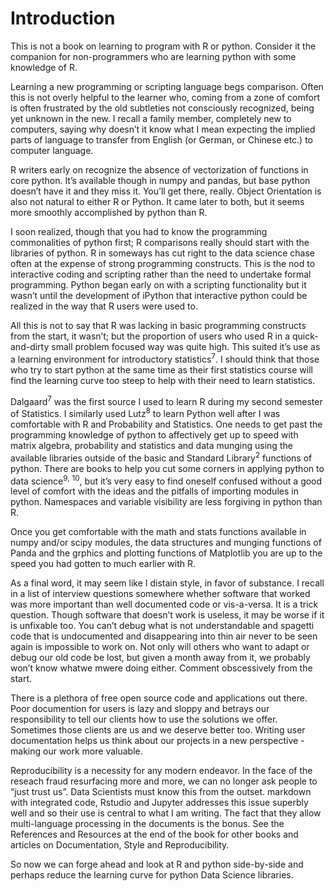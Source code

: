 # Introduction

This is not a book on learning to program with R or python. Consider it the companion for non-programmers who are learning python with some knowledge of R.

Learning a new programming or scripting language begs comparison. Often this is not overly helpful to the learner who, coming from a zone of comfort is often frustrated by the old subtleties not consciously recognized, being yet unknown in the new. I recall a family member, completely new to computers, saying why doesn't it know what I mean expecting the implied parts of language to transfer from English (or German, or Chinese etc.) to computer language.

R writers early on recognize the absence of vectorization of functions in core python. It's available though in numpy and pandas, but base python doesn't have it and they miss it. You'll get there, really. Object Orientation is also not natural to either R or Python. It came later to both, but it seems more smoothly accomplished by python than R.

I soon realized, though that you had to know the programming commonalities of python first; R comparisons really should start with the libraries of python. R in someways has cut right to the data science chase often at the expense of strong programming constructs. This is the nod to interactive coding and scripting rather than the need to undertake formal programming. Python began early on with a scripting functionality but it wasn't until the development of iPython that interactive python could be realized in the way that R users were used to.

All this is not to say that R was lacking in basic programming constructs from the start, it wasn't; but the proportion of users who used R in a quick-and-dirty small problem focused way was quite high. This suited it's use as a learning environment for introductory statistics^7^.  I should think that those who try to start python at the same time as their first statistics course will find the learning curve too steep to help with their need to learn statistics.

Dalgaard^7^ was the first source I used to learn R during my second semester of Statistics. I similarly used Lutz^8^ to learn Python well after I was comfortable with R and Probability and Statistics. One needs to get past the programming knowledge of python to affectively get up to speed with matrix algebra, probability and statistics and data munging using the available libraries outside of the basic and Standard Library^2^ functions of python. There are books to help you cut some corners in applying python to data science^9,^ ^10^, but it's very easy to find oneself confused without a good level of comfort with the ideas and the pitfalls of importing modules in python. Namespaces and variable visibility are less forgiving in python than R.

Once you get comfortable with the math and stats functions available in numpy and/or scipy modules, the data structures and munging functions of Panda and the grphics and plotting functions of Matplotlib you are up to the speed you had gotten to much earlier with R.

As a final word, it may seem like I distain style, in favor of substance. I recall in a list of interview questions somewhere whether software that worked was more important than well documented code or vis-a-versa. It is a trick question. Though software that doesn't work is useless, it may be worse if it is unfixable too. You can't debug what is not understandable and spagetti code that is undocumented and disappearing into thin air never to be seen again is impossible to work on. Not only will others who want to adapt or debug our old code be lost, but given a month away from it, we probably won't know whatwe mwere doing either. Comment obscessively from the start.

There is a plethora of free open source code and applications out there. Poor documention for users is lazy and sloppy and betrays our responsibility to tell our clients how to use the solutions we offer. Sometimes those clients are us and we deserve better too. Writing user documentation helps us think about our projects in a new perspective - making our work more valuable.

Reproducibility is a necessity for any modern endeavor. In the face of the reseach fraud resurfacing more and more, we can no longer ask people to "just trust us". Data Scientists must know this from the outset. markdown with integrated code, Rstudio and Jupyter addresses this issue superbly well and so their use is central to what I am writing. The fact that they allow multi-language processing in the documents is the bonus. See the References and Resources at the end of the book for other books and articles on Documentation, Style and Reproducibility.

So now we can forge ahead and look at R and python side-by-side and perhaps reduce the learning curve for python Data Science libraries.



